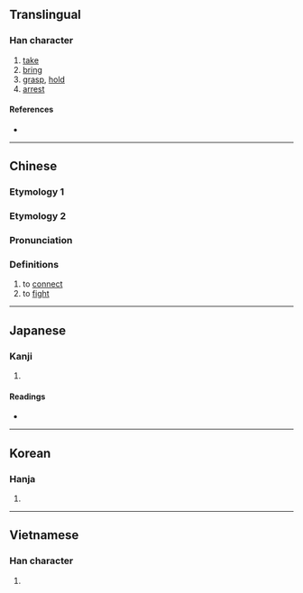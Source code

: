 {{character info/new}}
==Translingual==

===Han character===
{{Han char|rn=64|rad=手|as=05|sn=9|four=47502|canj=VEQ|ids=⿱奴手}}

# [[take]]
# [[bring]]
# [[grasp]], [[hold]]
# [[arrest]]

====References====
* {{Han ref|kx=0425.090|dkj=11954|dj=0773.140|hdz=31847.070|uh=62CF|ud=25295|bh=CED4|bd=52948}}

----

==Chinese==
===Etymology 1===
{{zh-see|拿|v}}
===Etymology 2===

{{zh-forms}}

===Pronunciation===
{{zh-pron
|m=拏
|m-s=
|c=naa4
|c-t=
|g=
|h=pfs=
|j=
|md=
|mn=
|mn-t=
|w=
|x=
|mc=y
|oc=y
|cat=v
}}

===Definitions===
{{zh-hanzi}}

# to [[connect]]
#to [[fight]]
----

==Japanese==

===Kanji===
{{ja-kanji|grade=|rs=手05}}

# {{defn|lang=ja|sort=手05}}

====Readings====
* {{ja-readings|on=[[だ]] (da), [[な]] (na)|kun=[[ひく]] (hiku)}}

----

==Korean==

===Hanja===
{{ko-hanja|hangeul=나|eumhun=|rv=na|mr=na|y=na}}

# {{defn|lang=ko|sort=手05}}
----

==Vietnamese==

===Han character===
{{vi-hantu|[[nả]], [[nã]]|rs=手05}}

# {{defn|lang=vi|sort=手05}}